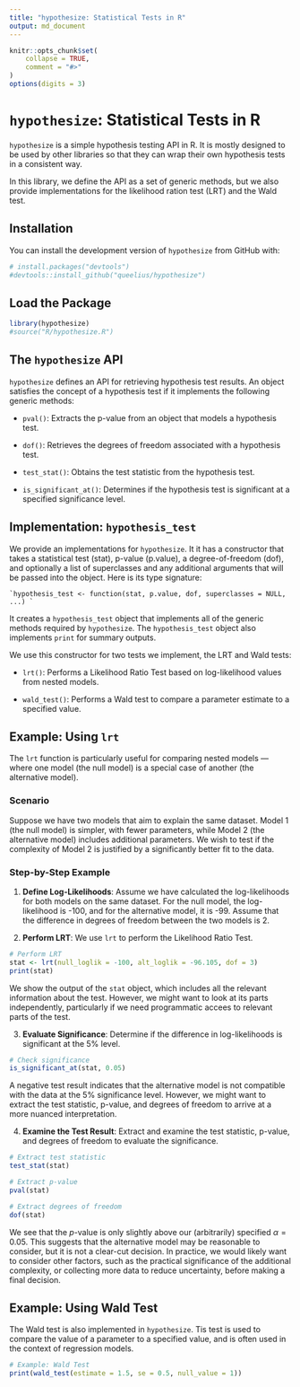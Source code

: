 ```yaml
---
title: "hypothesize: Statistical Tests in R"
output: md_document
---
```


```r
knitr::opts_chunk$set(
    collapse = TRUE,
    comment = "#>"
)
options(digits = 3)
```

# `hypothesize`: Statistical Tests in R

`hypothesize` is a simple hypothesis testing API in R.
It is mostly designed to be used by other libraries so that they can wrap
their own hypothesis tests in a consistent way.

In this library, we define the API as a set of generic methods, but we also
provide implementations for the likelihood ration test (LRT) and the Wald test.

## Installation

You can install the development version of `hypothesize` from GitHub with:

```r
# install.packages("devtools")
#devtools::install_github("queelius/hypothesize")
```

## Load the Package

```r
library(hypothesize)
#source("R/hypothesize.R")
```

The `hypothesize` API
---------------------

`hypothesize` defines an API for retrieving hypothesis test results. An object
satisfies the concept of a hypothesis test if it implements the following generic
methods:

-   `pval()`: Extracts the p-value from an object that models a hypothesis test.

-   `dof()`: Retrieves the degrees of freedom associated with a
    hypothesis test.

-   `test_stat()`: Obtains the test statistic from the hypothesis test.

-   `is_significant_at()`: Determines if the hypothesis test is
    significant at a specified significance level.

Implementation: `hypothesis_test`
---------------------------------

We provide an implementations for `hypothesize`. It it has a
constructor that takes a statistical test (stat), p-value (p.value),
a degree-of-freedom (dof), and optionally a list of superclasses and
any additional arguments that will be passed into the object. Here
is its type signature:

    `hypothesis_test <- function(stat, p.value, dof, superclasses = NULL, ...) `

It creates a `hypothesis_test` object that implements all of the generic
methods required by `hypothesize`. The `hypothesis_test` object also
implements `print` for summary outputs.

We use this constructor for two tests we implement, the LRT and Wald tests:

-   `lrt()`: Performs a Likelihood Ratio Test based on log-likelihood
    values from nested models.

-   `wald_test()`: Performs a Wald test to compare a parameter estimate
    to a specified value.

## Example: Using `lrt`

The `lrt` function is particularly useful for comparing nested models — where one model (the null model) is a special case of another (the alternative model).

### Scenario

Suppose we have two models that aim to explain the same dataset. Model 1 (the null model) is simpler, with fewer parameters, while Model 2 (the alternative model) includes additional parameters. We wish to test if the complexity of Model 2 is justified by a significantly better fit to the data.

### Step-by-Step Example

1. **Define Log-Likelihoods**: Assume we have calculated the log-likelihoods for both models on the same dataset. For the null model, the log-likelihood is -100, and for the alternative model, it is -99.
Assume that the difference in degrees of freedom between the two models is 2.

2. **Perform LRT**: We use `lrt` to perform the Likelihood Ratio Test.

```r
# Perform LRT
stat <- lrt(null_loglik = -100, alt_loglik = -96.105, dof = 3)
print(stat)
```

We show the output of the `stat` object, which includes all the relevant information about the test.
However, we might want to look at its parts independently, particularly if
we need programmatic accees to relevant parts of the test.

3. **Evaluate Significance**: Determine if the difference in log-likelihoods is significant at the 5% level.

```r
# Check significance
is_significant_at(stat, 0.05)
```

A negative test result indicates that the alternative model is not compatible with the data at the 5% significance level.
However, we might want to extract the test statistic, p-value, and degrees of freedom to arrive
at a more nuanced interpretation.

4. **Examine the Test Result**: Extract and examine the test statistic, p-value, and degrees of freedom to evaluate the significance.

```r
# Extract test statistic
test_stat(stat)

# Extract p-value
pval(stat)

# Extract degrees of freedom
dof(stat)
```

We see that the $p$-value is only slightly above our (arbitrarily) specified
$\alpha = 0.05$. This suggests that the alternative model may be reasonable
to consider, but it is not a clear-cut decision. In practice, we would
likely want to consider other factors, such as the practical significance
of the additional complexity, or collecting more data to reduce uncertainty,
before making a final decision.

## Example: Using Wald Test

The Wald test is also implemented in `hypothesize`. Tis test is used to compare
the value of a parameter to a specified value, and is often used in the context
of regression models.

```r
# Example: Wald Test
print(wald_test(estimate = 1.5, se = 0.5, null_value = 1))
```
